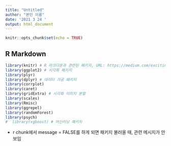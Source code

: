 ```yaml
---
title: "Untitled"
author: "본인 이름"
date: '2021 3 24 '
output: html_document
---
```


```r
knitr::opts_chunk$set(echo = TRUE)
```

## R Markdown

```r
library(knitr) # R 마크다운과 관련된 패키지, URL: https://medium.com/excitinglab/withr-r%EA%B3%BC-knitr-r%EB%A7%88%ED%81%AC%EB%8B%A4%EC%9A%B4-bcc123de1334
library(ggplot2) # 시각화 패키지 
library(plyr) 
library(dplyr) # 데이터 가공 패키지
library(corrplot)
library(caret)
library(gridExtra) # 시각화 이미지 분할
library(scales)
library(Rmisc)
library(ggrepel)
library(randomForest)
library(psych)
#  library(xgboost) # 머신러닝 패키지 
```
- r chunk에서 message = FALSE를 하게 되면 패키지 불러올 때, 관련 메시지가 안 보임